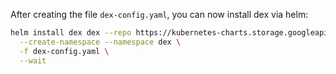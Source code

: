 After creating the file `dex-config.yaml`, you can now install dex via helm:
```bash
helm install dex dex --repo https://kubernetes-charts.storage.googleapis.com \
  --create-namespace --namespace dex \
  -f dex-config.yaml \
  --wait
```